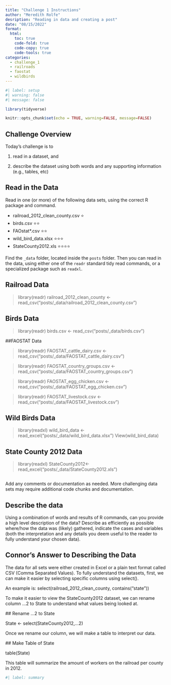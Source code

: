 ---
title: "Challenge 1 Instructions"
author: "Meredith Rolfe"
desription: "Reading in data and creating a post"
date: "08/15/2022"
format:
  html:
    toc: true
    code-fold: true
    code-copy: true
    code-tools: true
categories:
  - challenge_1
  - railroads
  - faostat
  - wildbirds
---

```{r}
#| label: setup
#| warning: false
#| message: false

library(tidyverse)

knitr::opts_chunk$set(echo = TRUE, warning=FALSE, message=FALSE)
```

## Challenge Overview

Today's challenge is to

1)  read in a dataset, and

2)  describe the dataset using both words and any supporting information (e.g., tables, etc)

## Read in the Data

Read in one (or more) of the following data sets, using the correct R package and command.

-   railroad_2012_clean_county.csv ⭐
-   birds.csv ⭐⭐
-   FAOstat\*.csv ⭐⭐
-   wild_bird_data.xlsx ⭐⭐⭐
-   StateCounty2012.xls ⭐⭐⭐⭐

Find the `_data` folder, located inside the `posts` folder. Then you can read in the data, using either one of the `readr` standard tidy read commands, or a specialized package such as `readxl`.

## Railroad Data

> library(readr)
> railroad_2012_clean_county <- read_csv("posts/_data/railroad_2012_clean_county.csv")

## Birds Data

> library(readr)
> birds.csv <- read_csv("posts/_data/birds.csv")

##FAOSTAT Data

> library(readr)
> FAOSTAT_cattle_dairy.csv <- read_csv("posts/_data/FAOSTAT_cattle_dairy.csv")

> library(readr)
> FAOSTAT_country_groups.csv <- read_csv("posts/_data/FAOSTAT_country_groups.csv")

> library(readr)
> FAOSTAT_egg_chicken.csv <- read_csv("posts/_data/FAOSTAT_egg_chicken.csv")

> library(readr)
> FAOSTAT_livestock.csv <- read_csv("posts/_data/FAOSTAT_livestock.csv")

## Wild Birds Data

> library(readxl)
> wild_bird_data <- read_excel("posts/_data/wild_bird_data.xlsx")
> View(wild_bird_data)

## State County 2012 Data

> library(readxl)
> StateCounty2012<-read_excel("posts/_data/StateCounty2012.xls")

```{r}

```

Add any comments or documentation as needed. More challenging data sets may require additional code chunks and documentation.

## Describe the data

Using a combination of words and results of R commands, can you provide a high level description of the data? Describe as efficiently as possible where/how the data was (likely) gathered, indicate the cases and variables (both the interpretation and any details you deem useful to the reader to fully understand your chosen data).

## Connor's Answer to Describing the Data

The data for all sets were either created in Excel or a plain text format called CSV (Comma Separated Values). To fully understand the datasets, first, we can make it easier by selecting specific columns using select().

An example is: select(railroad_2012_clean_county, contains("state"))

To make it easier to view the StateCounty2012 dataset, we can rename column ...2 to State to understand what values being looked at.

  ## Rename ...2 to State
  
State <- select(StateCounty2012,...2)

Once we rename our column, we will make a table to interpret our data.

  ## Make Table of State

table(State)

This table will summarize the amount of workers on the railroad per county in 2012.

```{r}
#| label: summary

```
